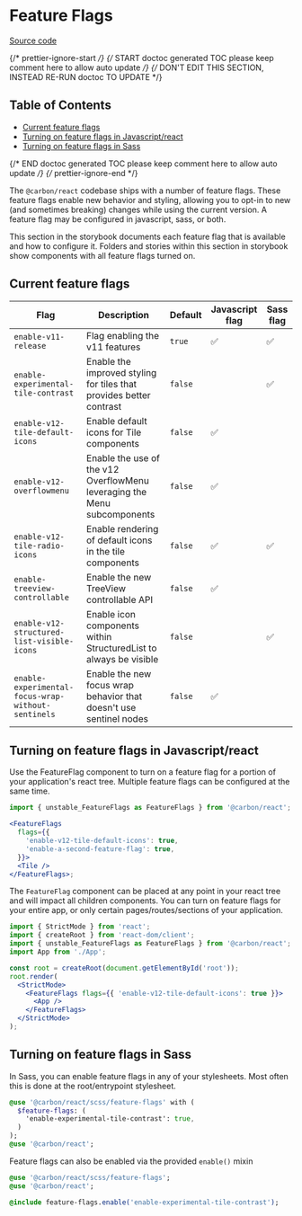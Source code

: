 
<Meta title="Experimental/Feature Flags" />

# Feature Flags

[Source code](https://github.com/carbon-design-system/carbon/tree/main/packages/react/src/components/FeatureFlags)

{/* prettier-ignore-start */}
{/* START doctoc generated TOC please keep comment here to allow auto update */}
{/* DON'T EDIT THIS SECTION, INSTEAD RE-RUN doctoc TO UPDATE */}

## Table of Contents

- [Current feature flags](#current-feature-flags)
- [Turning on feature flags in Javascript/react](#turning-on-feature-flags-in-javascriptreact)
- [Turning on feature flags in Sass](#turning-on-feature-flags-in-sass)

{/* END doctoc generated TOC please keep comment here to allow auto update */}
{/* prettier-ignore-end */}

The `@carbon/react` codebase ships with a number of feature flags. These feature
flags enable new behavior and styling, allowing you to opt-in to new (and
sometimes breaking) changes while using the current version. A feature flag may
be configured in javascript, sass, or both.

This section in the storybook documents each feature flag that is available and
how to configure it. Folders and stories within this section in storybook show
components with all feature flags turned on.

## Current feature flags


| Flag                                       | Description                                                              | Default | Javascript flag | Sass flag |
| ------------------------------------------ | ------------------------------------------------------------------------ | ------- | --------------- | --------- |
| `enable-v11-release`                       | Flag enabling the v11 features                                           | `true`  | ✅              | ✅        |
| `enable-experimental-tile-contrast`        | Enable the improved styling for tiles that provides better contrast      | `false` |                 | ✅        |
| `enable-v12-tile-default-icons`            | Enable default icons for Tile components                                 | `false` | ✅              |           |
| `enable-v12-overflowmenu`                  | Enable the use of the v12 OverflowMenu leveraging the Menu subcomponents | `false` | ✅              |           |
| `enable-v12-tile-radio-icons`              | Enable rendering of default icons in the tile components                 | `false` | ✅              | ✅        |
| `enable-treeview-controllable`             | Enable the new TreeView controllable API                                 | `false` | ✅              |           |
| `enable-v12-structured-list-visible-icons` | Enable icon components within StructuredList to always be visible        | `false` |                 | ✅        |
| `enable-experimental-focus-wrap-without-sentinels` | Enable the new focus wrap behavior that doesn't use sentinel nodes       | `false` | ✅              |           |


## Turning on feature flags in Javascript/react

Use the FeatureFlag component to turn on a feature flag for a portion of your
application's react tree. Multiple feature flags can be configured at the same
time.

```jsx
import { unstable_FeatureFlags as FeatureFlags } from '@carbon/react';

<FeatureFlags
  flags={{
    'enable-v12-tile-default-icons': true,
    'enable-a-second-feature-flag': true,
  }}>
  <Tile />
</FeatureFlags>;
```

The `FeatureFlag` component can be placed at any point in your react tree and
will impact all children components. You can turn on feature flags for your
entire app, or only certain pages/routes/sections of your application.

```jsx
import { StrictMode } from 'react';
import { createRoot } from 'react-dom/client';
import { unstable_FeatureFlags as FeatureFlags } from '@carbon/react';
import App from './App';

const root = createRoot(document.getElementById('root'));
root.render(
  <StrictMode>
    <FeatureFlags flags={{ 'enable-v12-tile-default-icons': true }}>
      <App />
    </FeatureFlags>
  </StrictMode>
);
```

## Turning on feature flags in Sass

In Sass, you can enable feature flags in any of your stylesheets. Most often
this is done at the root/entrypoint stylesheet.

```sass
@use '@carbon/react/scss/feature-flags' with (
  $feature-flags: (
    'enable-experimental-tile-contrast': true,
  )
);
@use '@carbon/react';
```

Feature flags can also be enabled via the provided `enable()` mixin

```sass
@use '@carbon/react/scss/feature-flags';
@use '@carbon/react';

@include feature-flags.enable('enable-experimental-tile-contrast');
```
